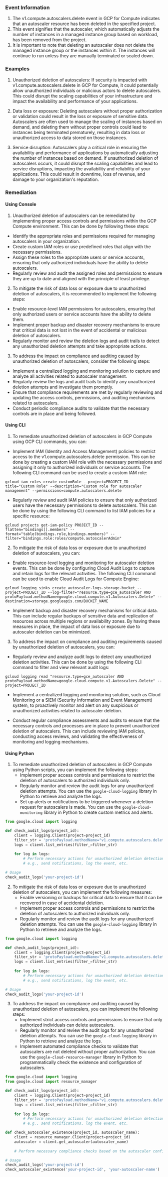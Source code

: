 
### Event Information

1. The v1.compute.autoscalers.delete event in GCP for Compute indicates that an autoscaler resource has been deleted in the specified project.
2. This event signifies that the autoscaler, which automatically adjusts the number of instances in a managed instance group based on workload, has been removed from the project.
3. It is important to note that deleting an autoscaler does not delete the managed instance group or the instances within it. The instances will continue to run unless they are manually terminated or scaled down.


### Examples

1. Unauthorized deletion of autoscalers: If security is impacted with v1.compute.autoscalers.delete in GCP for Compute, it could potentially allow unauthorized individuals or malicious actors to delete autoscalers. This could disrupt the scaling capabilities of your infrastructure and impact the availability and performance of your applications.

2. Data loss or exposure: Deleting autoscalers without proper authorization or validation could result in the loss or exposure of sensitive data. Autoscalers are often used to manage the scaling of instances based on demand, and deleting them without proper controls could lead to instances being terminated prematurely, resulting in data loss or unauthorized access to data stored on those instances.

3. Service disruption: Autoscalers play a critical role in ensuring the availability and performance of applications by automatically adjusting the number of instances based on demand. If unauthorized deletion of autoscalers occurs, it could disrupt the scaling capabilities and lead to service disruptions, impacting the availability and reliability of your applications. This could result in downtime, loss of revenue, and damage to your organization's reputation.

### Remediation

#### Using Console

1. Unauthorized deletion of autoscalers can be remediated by implementing proper access controls and permissions within the GCP Compute environment. This can be done by following these steps:

- Identify the appropriate roles and permissions required for managing autoscalers in your organization.
- Create custom IAM roles or use predefined roles that align with the necessary permissions.
- Assign these roles to the appropriate users or service accounts, ensuring that only authorized individuals have the ability to delete autoscalers.
- Regularly review and audit the assigned roles and permissions to ensure they are up to date and aligned with the principle of least privilege.

2. To mitigate the risk of data loss or exposure due to unauthorized deletion of autoscalers, it is recommended to implement the following steps:

- Enable resource-level IAM permissions for autoscalers, ensuring that only authorized users or service accounts have the ability to delete them.
- Implement proper backup and disaster recovery mechanisms to ensure that critical data is not lost in the event of accidental or malicious deletion of autoscalers.
- Regularly monitor and review the deletion logs and audit trails to detect any unauthorized deletion attempts and take appropriate actions.

3. To address the impact on compliance and auditing caused by unauthorized deletion of autoscalers, consider the following steps:

- Implement a centralized logging and monitoring solution to capture and analyze all activities related to autoscaler management.
- Regularly review the logs and audit trails to identify any unauthorized deletion attempts and investigate them promptly.
- Ensure that compliance requirements are met by regularly reviewing and updating the access controls, permissions, and auditing mechanisms related to autoscalers.
- Conduct periodic compliance audits to validate that the necessary controls are in place and being followed.

#### Using CLI

1. To remediate unauthorized deletion of autoscalers in GCP Compute using GCP CLI commands, you can:

- Implement IAM (Identity and Access Management) policies to restrict access to the v1.compute.autoscalers.delete permission. This can be done by creating a custom IAM role with the necessary permissions and assigning it only to authorized individuals or service accounts. The following CLI command can be used to create a custom IAM role:

```
gcloud iam roles create customRole --project=PROJECT_ID --title="Custom Role" --description="Custom role for autoscaler management" --permissions=compute.autoscalers.delete
```

- Regularly review and audit IAM policies to ensure that only authorized users have the necessary permissions to delete autoscalers. This can be done by using the following CLI command to list IAM policies for a specific resource:

```
gcloud projects get-iam-policy PROJECT_ID --flatten="bindings[].members" --format="table(bindings.role,bindings.members)" --filter="bindings.role:roles/compute.autoscalerAdmin"
```

2. To mitigate the risk of data loss or exposure due to unauthorized deletion of autoscalers, you can:

- Enable resource-level logging and monitoring for autoscaler deletion events. This can be done by configuring Cloud Audit Logs to capture and retain logs for the relevant activities. The following CLI command can be used to enable Cloud Audit Logs for Compute Engine:

```
gcloud logging sinks create autoscaler-logs-storage-bucket --project=PROJECT_ID --log-filter="resource.type=gce_autoscaler AND protoPayload.methodName=google.cloud.compute.v1.Autoscalers.Delete" --destination=storage.googleapis.com/BUCKET_NAME
```

- Implement backup and disaster recovery mechanisms for critical data. This can include regular backups of sensitive data and replication of resources across multiple regions or availability zones. By having these measures in place, the impact of data loss or exposure due to autoscaler deletion can be minimized.

3. To address the impact on compliance and auditing requirements caused by unauthorized deletion of autoscalers, you can:

- Regularly review and analyze audit logs to detect any unauthorized deletion activities. This can be done by using the following CLI command to filter and view relevant audit logs:

```
gcloud logging read "resource.type=gce_autoscaler AND protoPayload.methodName=google.cloud.compute.v1.Autoscalers.Delete" --project=PROJECT_ID
```

- Implement a centralized logging and monitoring solution, such as Cloud Monitoring or a SIEM (Security Information and Event Management) system, to proactively monitor and alert on any suspicious or unauthorized activities related to autoscaler deletion.

- Conduct regular compliance assessments and audits to ensure that the necessary controls and processes are in place to prevent unauthorized deletion of autoscalers. This can include reviewing IAM policies, conducting access reviews, and validating the effectiveness of monitoring and logging mechanisms.

#### Using Python

1. To remediate unauthorized deletion of autoscalers in GCP Compute using Python scripts, you can implement the following steps:
   - Implement proper access controls and permissions to restrict the deletion of autoscalers to authorized individuals only.
   - Regularly monitor and review the audit logs for any unauthorized deletion attempts. You can use the `google-cloud-logging` library in Python to retrieve and analyze the logs.
   - Set up alerts or notifications to be triggered whenever a deletion request for autoscalers is made. You can use the `google-cloud-monitoring` library in Python to create custom metrics and alerts.

```python
from google.cloud import logging

def check_audit_logs(project_id):
    client = logging.Client(project=project_id)
    filter_str = 'protoPayload.methodName="v1.compute.autoscalers.delete"'
    logs = client.list_entries(filter_=filter_str)
    
    for log in logs:
        # Perform necessary actions for unauthorized deletion detection
        # e.g., send notifications, log the event, etc.

# Usage
check_audit_logs('your-project-id')
```

2. To mitigate the risk of data loss or exposure due to unauthorized deletion of autoscalers, you can implement the following measures:
   - Enable versioning or backups for critical data to ensure that it can be recovered in case of accidental deletion.
   - Implement proper access controls and permissions to restrict the deletion of autoscalers to authorized individuals only.
   - Regularly monitor and review the audit logs for any unauthorized deletion attempts. You can use the `google-cloud-logging` library in Python to retrieve and analyze the logs.

```python
from google.cloud import logging

def check_audit_logs(project_id):
    client = logging.Client(project=project_id)
    filter_str = 'protoPayload.methodName="v1.compute.autoscalers.delete"'
    logs = client.list_entries(filter_=filter_str)
    
    for log in logs:
        # Perform necessary actions for unauthorized deletion detection
        # e.g., send notifications, log the event, etc.

# Usage
check_audit_logs('your-project-id')
```

3. To address the impact on compliance and auditing caused by unauthorized deletion of autoscalers, you can implement the following steps:
   - Implement strict access controls and permissions to ensure that only authorized individuals can delete autoscalers.
   - Regularly monitor and review the audit logs for any unauthorized deletion attempts. You can use the `google-cloud-logging` library in Python to retrieve and analyze the logs.
   - Implement automated compliance checks to validate that autoscalers are not deleted without proper authorization. You can use the `google-cloud-resource-manager` library in Python to programmatically check the existence and configuration of autoscalers.

```python
from google.cloud import logging
from google.cloud import resource_manager

def check_audit_logs(project_id):
    client = logging.Client(project=project_id)
    filter_str = 'protoPayload.methodName="v1.compute.autoscalers.delete"'
    logs = client.list_entries(filter_=filter_str)
    
    for log in logs:
        # Perform necessary actions for unauthorized deletion detection
        # e.g., send notifications, log the event, etc.

def check_autoscaler_existence(project_id, autoscaler_name):
    client = resource_manager.Client(project=project_id)
    autoscaler = client.get_autoscaler(autoscaler_name)
    
    # Perform necessary compliance checks based on the autoscaler configuration

# Usage
check_audit_logs('your-project-id')
check_autoscaler_existence('your-project-id', 'your-autoscaler-name')
```

